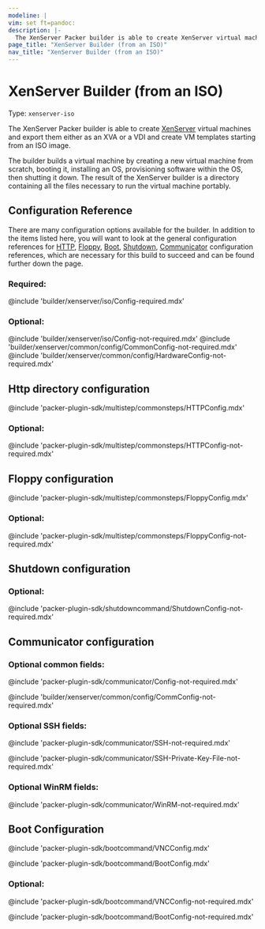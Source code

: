 ```yaml
---
modeline: |
vim: set ft=pandoc:
description: |-
  The XenServer Packer builder is able to create XenServer virtual machines and export them either as an XVA or a VDI and create VM templates starting from an ISO image.
page_title: "XenServer Builder (from an ISO)"
nav_title: "XenServer Builder (from an ISO)"
---
```


# XenServer Builder (from an ISO)

Type: `xenserver-iso`

The XenServer Packer builder is able to create [XenServer](https://www.xenserver.org/)
virtual machines and export them either as an XVA or a VDI and create VM templates starting from an ISO image.

The builder builds a virtual machine by creating a new virtual machine
from scratch, booting it, installing an OS, provisioning software within
the OS, then shutting it down. The result of the XenServer builder is a
directory containing all the files necessary to run the virtual machine
portably.

## Configuration Reference

There are many configuration options available for the builder. In addition to
the items listed here, you will want to look at the general configuration
references for [HTTP](#http-directory-configuration),
[Floppy](#floppy-configuration),
[Boot](#boot-configuration),
[Shutdown](#shutdown-configuration),
[Communicator](#communicator-configuration)
configuration references, which are
necessary for this build to succeed and can be found further down the page.

### Required:
@include 'builder/xenserver/iso/Config-required.mdx'

### Optional:

@include 'builder/xenserver/iso/Config-not-required.mdx'
@include 'builder/xenserver/common/config/CommonConfig-not-required.mdx'
@include 'builder/xenserver/common/config/HardwareConfig-not-required.mdx'

## Http directory configuration

@include 'packer-plugin-sdk/multistep/commonsteps/HTTPConfig.mdx'

### Optional:

@include 'packer-plugin-sdk/multistep/commonsteps/HTTPConfig-not-required.mdx'

## Floppy configuration

@include 'packer-plugin-sdk/multistep/commonsteps/FloppyConfig.mdx'

### Optional:

@include 'packer-plugin-sdk/multistep/commonsteps/FloppyConfig-not-required.mdx'

## Shutdown configuration

### Optional:

@include 'packer-plugin-sdk/shutdowncommand/ShutdownConfig-not-required.mdx'

## Communicator configuration

### Optional common fields:

@include 'packer-plugin-sdk/communicator/Config-not-required.mdx'

@include 'builder/xenserver/common/config/CommConfig-not-required.mdx'

### Optional SSH fields:

@include 'packer-plugin-sdk/communicator/SSH-not-required.mdx'

@include 'packer-plugin-sdk/communicator/SSH-Private-Key-File-not-required.mdx'

### Optional WinRM fields:

@include 'packer-plugin-sdk/communicator/WinRM-not-required.mdx'

## Boot Configuration

@include 'packer-plugin-sdk/bootcommand/VNCConfig.mdx'

@include 'packer-plugin-sdk/bootcommand/BootConfig.mdx'

### Optional:

@include 'packer-plugin-sdk/bootcommand/VNCConfig-not-required.mdx'

@include 'packer-plugin-sdk/bootcommand/BootConfig-not-required.mdx'